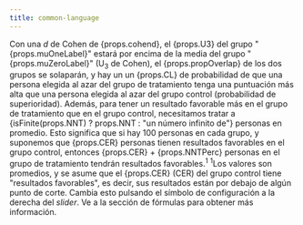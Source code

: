 ```yaml
---
title: common-language
---
```



<Typography variant="body1" gutterBottom>
  Con una <em>d</em> de Cohen de {props.cohend}, el {props.U3} del grupo "
  {props.muOneLabel}" estará por encima de la media del grupo "
  {props.muZeroLabel}" (U<sub>3</sub> de Cohen), el {props.propOverlap} de los
  dos grupos se solaparán, y hay un un {props.CL} de probabilidad de que una
  persona elegida al azar del grupo de tratamiento tenga una puntuación más alta
  que una persona elegida al azar del grupo control (probabilidad de
  superioridad). Además, para tener un resultado favorable más en el grupo de tratamiento que en el grupo control, necesitamos tratar a {isFinite(props.NNT) ? props.NNT : "un número infinito de"} personas en promedio.
  Esto significa que si hay 100 personas en cada grupo, y suponemos
  que {props.CER} personas tienen resultados favorables en el grupo control,
  entonces {props.CER} + {props.NNTPerc} personas en el grupo de tratamiento
  tendrán resultados favorables.<sup>1</sup>
</Typography>
<Typography variant="body2" gutterBottom>
  <sup>1</sup>Los valores son promedios, y se asume que el {props.CER} (CER) del
  grupo control tiene "resultados favorables", es decir, sus resultados están
  por debajo de algún punto de corte. Cambia esto pulsando el símbolo de
  configuración a la derecha del <em>slider</em>. Ve a la sección de fórmulas
  para obtener más información.
</Typography>
